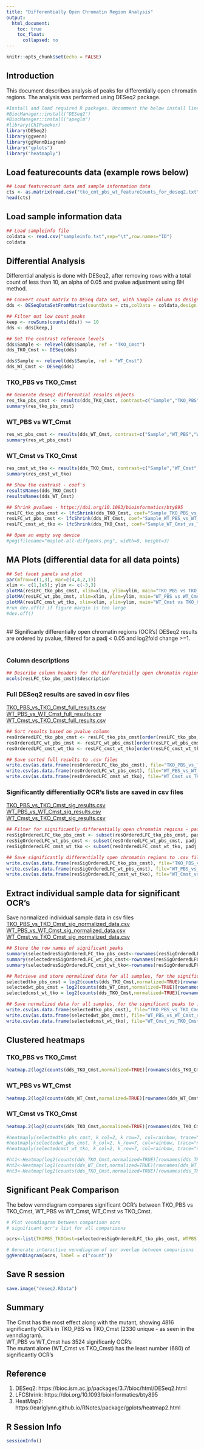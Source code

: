```yaml
---
title: "Differentially Open Chromatin Region Analysis"
output:
  html_document:
    toc: true
    toc_float:
      collapsed: no
---
```


```r
knitr::opts_chunk$set(echo = FALSE)
```

## Introduction
This document describes analysis of peaks for differentially open chromatin regions. The analysis was performed using DESeq2 package. 

```r
#Install and load required R packages. Uncomment the below install lines if you do not already have them installed
#BiocManager::install("DESeq2")
#BiocManager::install("apeglm")
#library(ChIPseeker)
library(DESeq2)
library(ggvenn)
library(ggVennDiagram)
library("gplots")
library("heatmaply")
```

## Load featurecounts data (example rows below)
```r
## Load featurecount data and sample information data
cts <- as.matrix(read.csv("tko_cmt_pbs_wt_featureCounts_for_deseq2.txt",sep="\t",row.names="Geneid"))
head(cts)
```

## Load sample information data
```r
## Load sampleinfo file
coldata <- read.csv("sampleinfo.txt",sep="\t",row.names="ID")
coldata  
```

## Differential Analysis
Differential analysis is done with DESeq2, after removing rows with a total count of less than 10, an alpha of 0.05 and pvalue adjustment using BH method.

```r
## Convert count matrix to DESeq data set, with Sample column as design factor
dds <- DESeqDataSetFromMatrix(countData = cts,colData = coldata,design = ~ Sample)

## Filter out low count peaks
keep <- rowSums(counts(dds)) >= 10
dds <- dds[keep,]

## Set the contrast reference levels
dds$Sample <- relevel(dds$Sample, ref = "TKO_Cmst")
dds_TKO_Cmst <- DESeq(dds)

dds$Sample <- relevel(dds$Sample, ref = "WT_Cmst")
dds_WT_Cmst <- DESeq(dds)
```

### TKO_PBS vs TKO_Cmst
```r
## Generate deseq2 differential results objects
res_tko_pbs_cmst <- results(dds_TKO_Cmst, contrast=c("Sample","TKO_PBS","TKO_Cmst"), alpha=0.05, pAdjustMethod="BH")
summary(res_tko_pbs_cmst)
```

### WT_PBS vs WT_Cmst
```r
res_wt_pbs_cmst <- results(dds_WT_Cmst, contrast=c("Sample","WT_PBS","WT_Cmst"), alpha=0.05, pAdjustMethod="BH")
summary(res_wt_pbs_cmst)
```

### WT_Cmst vs TKO_Cmst
```r
res_cmst_wt_tko <- results(dds_TKO_Cmst, contrast=c("Sample","WT_Cmst","TKO_Cmst"), alpha=0.05, pAdjustMethod="BH")
summary(res_cmst_wt_tko)
```

```r
## Show the contrast - coef's
resultsNames(dds_TKO_Cmst)
resultsNames(dds_WT_Cmst)
```

```r
## Shrink pvalues - https://doi.org/10.1093/bioinformatics/bty895
resLFC_tko_pbs_cmst <- lfcShrink(dds_TKO_Cmst, coef="Sample_TKO_PBS_vs_TKO_Cmst", type="apeglm", res=res_tko_pbs_cmst)
resLFC_wt_pbs_cmst <- lfcShrink(dds_WT_Cmst, coef="Sample_WT_PBS_vs_WT_Cmst", type="apeglm", res=res_wt_pbs_cmst)
resLFC_cmst_wt_tko <- lfcShrink(dds_TKO_Cmst, coef="Sample_WT_Cmst_vs_TKO_Cmst", type="apeglm", res=res_cmst_wt_tko)

## Open an empty svg device
#png(filename="maplot-all-diffpeaks.png", width=8, height=3)
```

## MA Plots (differential data for all data points)
```r
## Set facet panels and plot
par(mfrow=c(1,3), mar=c(4,4,2,1))
xlim <- c(1,1e5); ylim <- c(-3,3)
plotMA(resLFC_tko_pbs_cmst, xlim=xlim, ylim=ylim, main="TKO_PBS vs TKO_Cmst")
plotMA(resLFC_wt_pbs_cmst, xlim=xlim, ylim=ylim, main="WT_PBS vs WT_Cmst")
plotMA(resLFC_cmst_wt_tko, xlim=xlim, ylim=ylim, main="WT_Cmst vs TKO_Cmst")
#run dev.off() if figure margin is too large
#dev.off()
```
<br>
## Significanly differentially open chromatin regions (OCR's)
DESeq2 results are ordered by pvalue, filtered for a padj < 0.05 and log2fold change >=1.<br><br>

### Column descriptions
```r
## Describe column headers for the differetnially open chromatin region files
mcols(resLFC_tko_pbs_cmst)$description
```
### Full DESeq2 results are saved in csv files<br>
<a href="TKO_PBS_vs_TKO_Cmst_full_results.csv">TKO_PBS_vs_TKO_Cmst_full_results.csv</a><br>
<a href="WT_PBS_vs_WT_Cmst_full_results.csv">WT_PBS_vs_WT_Cmst_full_results.csv</a><br>
<a href="WT_Cmst_vs_TKO_Cmst_full_results.csv">WT_Cmst_vs_TKO_Cmst_full_results.csv</a><br>

```r
## Sort results based on pvalue column
resOrderedLFC_tko_pbs_cmst <- resLFC_tko_pbs_cmst[order(resLFC_tko_pbs_cmst$pvalue),]
resOrderedLFC_wt_pbs_cmst <- resLFC_wt_pbs_cmst[order(resLFC_wt_pbs_cmst$pvalue),]
resOrderedLFC_cmst_wt_tko <- resLFC_cmst_wt_tko[order(resLFC_cmst_wt_tko$pvalue),]

## Save sorted full results to .csv files
write.csv(as.data.frame(resOrderedLFC_tko_pbs_cmst), file="TKO_PBS_vs_TKO_Cmst_full_results.csv")
write.csv(as.data.frame(resOrderedLFC_wt_pbs_cmst), file="WT_PBS_vs_WT_Cmst_full_results.csv")
write.csv(as.data.frame(resOrderedLFC_cmst_wt_tko), file="WT_Cmst_vs_TKO_Cmst_full_results.csv")
```

### Significantly differentially OCR's lists are saved in csv files<br>
<a href="TKO_PBS_vs_TKO_Cmst_sig_results.csv">TKO_PBS_vs_TKO_Cmst_sig_results.csv</a><br>
<a href="WT_PBS_vs_WT_Cmst_sig_results.csv">WT_PBS_vs_WT_Cmst_sig_results.csv</a><br>
<a href="WT_Cmst_vs_TKO_Cmst_sig_results.csv">WT_Cmst_vs_TKO_Cmst_sig_results.csv</a><br>

```r
## Filter for significantly differentially open chromatin regions - padj 0.05, logfold 1 (fold 2)
resSigOrderedLFC_tko_pbs_cmst <- subset(resOrderedLFC_tko_pbs_cmst, padj < 0.05 & abs(log2FoldChange) >= 1)
resSigOrderedLFC_wt_pbs_cmst <- subset(resOrderedLFC_wt_pbs_cmst, padj < 0.05 & abs(log2FoldChange) >= 1)
resSigOrderedLFC_cmst_wt_tko <- subset(resOrderedLFC_cmst_wt_tko, padj < 0.05 & abs(log2FoldChange) >= 1)

## Save significantly differentially open chromatin regions to .csv files
write.csv(as.data.frame(resSigOrderedLFC_tko_pbs_cmst), file="TKO_PBS_vs_TKO_Cmst_sig_results.csv")
write.csv(as.data.frame(resSigOrderedLFC_wt_pbs_cmst), file="WT_PBS_vs_WT_Cmst_sig_results.csv")
write.csv(as.data.frame(resSigOrderedLFC_cmst_wt_tko), file="WT_Cmst_vs_TKO_Cmst_sig_results.csv")
```

## Extract individual sample data for significant OCR's
Save normalized individual sample data in csv files <br>
<a href="TKO_PBS_vs_TKO_Cmst_sig_normalized_data.csv">TKO_PBS_vs_TKO_Cmst_sig_normalized_data.csv</a><br>
<a href="WT_PBS_vs_WT_Cmst_sig_normalized_data.csv">WT_PBS_vs_WT_Cmst_sig_normalized_data.csv</a><br>
<a href="WT_Cmst_vs_TKO_Cmst_sig_normalized_data.csv">WT_Cmst_vs_TKO_Cmst_sig_normalized_data.csv</a><br>

```r
## Store the row names of significant peaks
summary(selectedresSigOrderedLFC_tko_pbs_cmst<-rownames(resSigOrderedLFC_tko_pbs_cmst))
summary(selectedresSigOrderedLFC_wt_pbs_cmst<-rownames(resSigOrderedLFC_wt_pbs_cmst))
summary(selectedresSigOrderedLFC_cmst_wt_tko<-rownames(resSigOrderedLFC_cmst_wt_tko))

## Retrieve and store normalized data for all samples, for the significant peaks
selectedtko_pbs_cmst = log2(counts(dds_TKO_Cmst,normalized=TRUE)[rownames(dds_TKO_Cmst) %in% selectedresSigOrderedLFC_tko_pbs_cmst,])
selectedwt_pbs_cmst = log2(counts(dds_WT_Cmst,normalized=TRUE)[rownames(dds_WT_Cmst) %in% selectedresSigOrderedLFC_wt_pbs_cmst,])
selectedcmst_wt_tko = log2(counts(dds_TKO_Cmst,normalized=TRUE)[rownames(dds_TKO_Cmst) %in% selectedresSigOrderedLFC_cmst_wt_tko,])

## Save normalized data for all samples, for the significant peaks to .csv files
write.csv(as.data.frame(selectedtko_pbs_cmst), file="TKO_PBS_vs_TKO_Cmst_sig_normalized_data.csv")
write.csv(as.data.frame(selectedwt_pbs_cmst), file="WT_PBS_vs_WT_Cmst_sig_normalized_data.csv")
write.csv(as.data.frame(selectedcmst_wt_tko), file="WT_Cmst_vs_TKO_Cmst_sig_normalized_data.csv")
```

## Clustered heatmaps
### TKO_PBS vs TKO_Cmst
```r
heatmap.2(log2(counts(dds_TKO_Cmst,normalized=TRUE)[rownames(dds_TKO_Cmst) %in% selectedresSigOrderedLFC_tko_pbs_cmst,]), main="TKO_PBS vs TKO_Cmst", scale="row", trace="none", col="heat.colors", labRow=FALSE,cexRow=1,cexCol=1,margins=c(12,8))
```

### WT_PBS vs WT_Cmst
```r
heatmap.2(log2(counts(dds_WT_Cmst,normalized=TRUE)[rownames(dds_WT_Cmst) %in% selectedresSigOrderedLFC_wt_pbs_cmst,]), main="WT_PBS vs WT_Cmst", scale="row", trace="none", col="heat.colors", labRow=FALSE,cexRow=1,cexCol=1,margins=c(12,8))
```

### WT_Cmst vs TKO_Cmst
```r
heatmap.2(log2(counts(dds_TKO_Cmst,normalized=TRUE)[rownames(dds_TKO_Cmst) %in% selectedresSigOrderedLFC_cmst_wt_tko,]), main="WT_Cmst vs TKO_Cmst", scale="row", trace="none", col="heat.colors", labRow=FALSE,cexRow=1,cexCol=1,margins=c(12,8))
```

```r
#heatmaply(selectedtko_pbs_cmst, k_col=2, k_row=7, col=rainbow, trace="none", column_text_angle=90, showticklabels = c(T,F),main="TKO_PBS vs TKO_Cmst")
#heatmaply(selectedwt_pbs_cmst, k_col=2, k_row=7, col=rainbow, trace="none", column_text_angle=90, showticklabels = c(T,F),main="WT_PBS vs WT_Cmst")
#heatmaply(selectedcmst_wt_tko, k_col=2, k_row=7, col=rainbow, trace="none", column_text_angle=90, showticklabels = c(T,F),main="WT_Cmst vs TKO_Cmst")

#ht1<-Heatmap(log2(counts(dds_TKO_Cmst,normalized=TRUE)[rownames(dds_TKO_Cmst) %in% selectedresSigOrderedLFC_tko_pbs_cmst,]), show_row_names = FALSE, column_title = "TKO_PBS vs TKO_Cmst")
#ht2<-Heatmap(log2(counts(dds_WT_Cmst,normalized=TRUE)[rownames(dds_WT_Cmst) %in% selectedresSigOrderedLFC_wt_pbs_cmst,]), show_row_names = FALSE, column_title = "WT_PBS vs WT_Cmst")
#ht3<-Heatmap(log2(counts(dds_TKO_Cmst,normalized=TRUE)[rownames(dds_TKO_Cmst) %in% selectedresSigOrderedLFC_cmst_wt_tko,]), show_row_names = FALSE, column_title = "WT_Cmst vs TKO_Cmst")
```

## Significant Peak Comparison
The below venndiagram compares significant OCR's between TKO_PBS vs TKO_Cmst, WT_PBS vs WT_Cmst, WT_Cmst vs TKO_Cmst.<br>

```r
# Plot venndiagram between comparison ocrs
# significant ocr's list for all comparisons

ocrs<-list(TKOPBS_TKOCmst=selectedresSigOrderedLFC_tko_pbs_cmst, WTPBS_WTCmst=selectedresSigOrderedLFC_wt_pbs_cmst, WTCmst_TKOCmst=selectedresSigOrderedLFC_cmst_wt_tko)

# Generate interactive venndiagram of ocr overlap between comparisons
ggVennDiagram(ocrs, label = c("count"))

```

## Save R session
```r
save.image("deseq2.RData")
```

## Summary
The Cmst has the most effect along with the mutant, showing 4816 significantly OCR's in TKO_PBS vs TKO_Cmst (2330 unique - as seen in the venndiagram).<br>
WT_PBS vs WT_Cmst has 3524 significanly OCR's<br>
The mutant alone (WT_Cmst vs TKO_Cmst) has the least number (680) of significantly OCR's<br> 

## Reference
1. DESeq2: https://bioc.ism.ac.jp/packages/3.7/bioc/html/DESeq2.html<br>
2. LFCShrink: https://doi.org/10.1093/bioinformatics/bty895 <br>
3. HeatMap2: https://earlglynn.github.io/RNotes/package/gplots/heatmap2.html <br>

## R Session Info
```r
sessionInfo()
```
